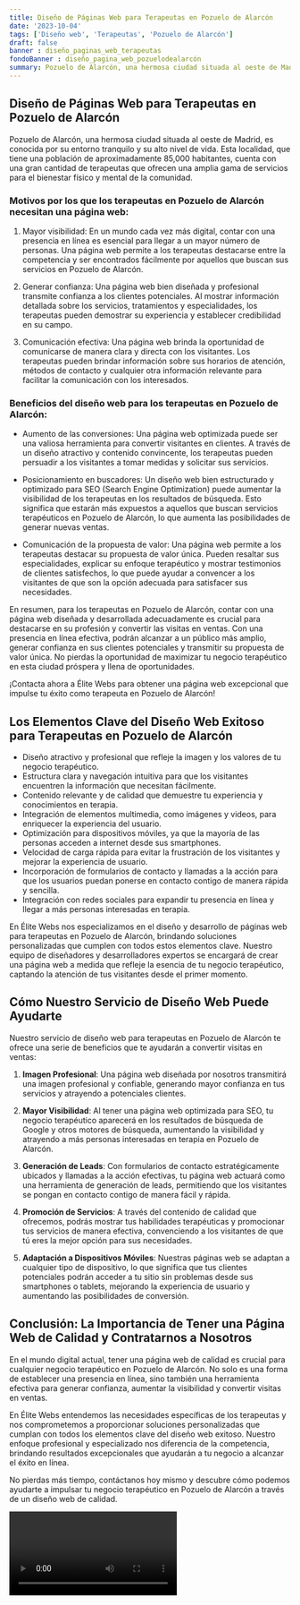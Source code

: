 ```yaml
---
title: Diseño de Páginas Web para Terapeutas en Pozuelo de Alarcón
date: '2023-10-04'
tags: ['Diseño web', 'Terapeutas', 'Pozuelo de Alarcón']
draft: false
banner : diseño_paginas_web_terapeutas
fondoBanner : diseño_pagina_web_pozuelodealarcón
summary: Pozuelo de Alarcón, una hermosa ciudad situada al oeste de Madrid, es conocida por su entorno tranquilo y su alto nivel de vida. Esta localidad, que tiene una población de aproximadamente 85,000 habitantes, cuenta con una gran cantidad de terapeutas que ofrecen una amplia gama de servicios para el bienestar físico y mental de la comunidad.
---
```


## **Diseño de Páginas Web para Terapeutas en Pozuelo de Alarcón**

Pozuelo de Alarcón, una hermosa ciudad situada al oeste de Madrid, es conocida por su entorno tranquilo y su alto nivel de vida. Esta localidad, que tiene una población de aproximadamente 85,000 habitantes, cuenta con una gran cantidad de terapeutas que ofrecen una amplia gama de servicios para el bienestar físico y mental de la comunidad.

### Motivos por los que los terapeutas en Pozuelo de Alarcón necesitan una página web:

1. Mayor visibilidad: En un mundo cada vez más digital, contar con una presencia en línea es esencial para llegar a un mayor número de personas. Una página web permite a los terapeutas destacarse entre la competencia y ser encontrados fácilmente por aquellos que buscan sus servicios en Pozuelo de Alarcón.

2. Generar confianza: Una página web bien diseñada y profesional transmite confianza a los clientes potenciales. Al mostrar información detallada sobre los servicios, tratamientos y especialidades, los terapeutas pueden demostrar su experiencia y establecer credibilidad en su campo.

3. Comunicación efectiva: Una página web brinda la oportunidad de comunicarse de manera clara y directa con los visitantes. Los terapeutas pueden brindar información sobre sus horarios de atención, métodos de contacto y cualquier otra información relevante para facilitar la comunicación con los interesados.

### Beneficios del diseño web para los terapeutas en Pozuelo de Alarcón:

- Aumento de las conversiones: Una página web optimizada puede ser una valiosa herramienta para convertir visitantes en clientes. A través de un diseño atractivo y contenido convincente, los terapeutas pueden persuadir a los visitantes a tomar medidas y solicitar sus servicios.

- Posicionamiento en buscadores: Un diseño web bien estructurado y optimizado para SEO (Search Engine Optimization) puede aumentar la visibilidad de los terapeutas en los resultados de búsqueda. Esto significa que estarán más expuestos a aquellos que buscan servicios terapéuticos en Pozuelo de Alarcón, lo que aumenta las posibilidades de generar nuevas ventas.

- Comunicación de la propuesta de valor: Una página web permite a los terapeutas destacar su propuesta de valor única. Pueden resaltar sus especialidades, explicar su enfoque terapéutico y mostrar testimonios de clientes satisfechos, lo que puede ayudar a convencer a los visitantes de que son la opción adecuada para satisfacer sus necesidades.

En resumen, para los terapeutas en Pozuelo de Alarcón, contar con una página web diseñada y desarrollada adecuadamente es crucial para destacarse en su profesión y convertir las visitas en ventas. Con una presencia en línea efectiva, podrán alcanzar a un público más amplio, generar confianza en sus clientes potenciales y transmitir su propuesta de valor única. No pierdas la oportunidad de maximizar tu negocio terapéutico en esta ciudad próspera y llena de oportunidades.

¡Contacta ahora a Élite Webs para obtener una página web excepcional que impulse tu éxito como terapeuta en Pozuelo de Alarcón!

<GifSeo />

<Cta />

## Los Elementos Clave del Diseño Web Exitoso para Terapeutas en Pozuelo de Alarcón

- Diseño atractivo y profesional que refleje la imagen y los valores de tu negocio terapéutico.
- Estructura clara y navegación intuitiva para que los visitantes encuentren la información que necesitan fácilmente.
- Contenido relevante y de calidad que demuestre tu experiencia y conocimientos en terapia.
- Integración de elementos multimedia, como imágenes y videos, para enriquecer la experiencia del usuario.
- Optimización para dispositivos móviles, ya que la mayoría de las personas acceden a internet desde sus smartphones.
- Velocidad de carga rápida para evitar la frustración de los visitantes y mejorar la experiencia de usuario.
- Incorporación de formularios de contacto y llamadas a la acción para que los usuarios puedan ponerse en contacto contigo de manera rápida y sencilla.
- Integración con redes sociales para expandir tu presencia en línea y llegar a más personas interesadas en terapia.

En Élite Webs nos especializamos en el diseño y desarrollo de páginas web para terapeutas en Pozuelo de Alarcón, brindando soluciones personalizadas que cumplen con todos estos elementos clave. Nuestro equipo de diseñadores y desarrolladores expertos se encargará de crear una página web a medida que refleje la esencia de tu negocio terapéutico, captando la atención de tus visitantes desde el primer momento.

## Cómo Nuestro Servicio de Diseño Web Puede Ayudarte

Nuestro servicio de diseño web para terapeutas en Pozuelo de Alarcón te ofrece una serie de beneficios que te ayudarán a convertir visitas en ventas:

1. **Imagen Profesional**: Una página web diseñada por nosotros transmitirá una imagen profesional y confiable, generando mayor confianza en tus servicios y atrayendo a potenciales clientes.

2. **Mayor Visibilidad**: Al tener una página web optimizada para SEO, tu negocio terapéutico aparecerá en los resultados de búsqueda de Google y otros motores de búsqueda, aumentando la visibilidad y atrayendo a más personas interesadas en terapia en Pozuelo de Alarcón.

3. **Generación de Leads**: Con formularios de contacto estratégicamente ubicados y llamadas a la acción efectivas, tu página web actuará como una herramienta de generación de leads, permitiendo que los visitantes se pongan en contacto contigo de manera fácil y rápida.

4. **Promoción de Servicios**: A través del contenido de calidad que ofrecemos, podrás mostrar tus habilidades terapéuticas y promocionar tus servicios de manera efectiva, convenciendo a los visitantes de que tú eres la mejor opción para sus necesidades.

5. **Adaptación a Dispositivos Móviles**: Nuestras páginas web se adaptan a cualquier tipo de dispositivo, lo que significa que tus clientes potenciales podrán acceder a tu sitio sin problemas desde sus smartphones o tablets, mejorando la experiencia de usuario y aumentando las posibilidades de conversión.

## Conclusión: La Importancia de Tener una Página Web de Calidad y Contratarnos a Nosotros

En el mundo digital actual, tener una página web de calidad es crucial para cualquier negocio terapéutico en Pozuelo de Alarcón. No solo es una forma de establecer una presencia en línea, sino también una herramienta efectiva para generar confianza, aumentar la visibilidad y convertir visitas en ventas.

En Élite Webs entendemos las necesidades específicas de los terapeutas y nos comprometemos a proporcionar soluciones personalizadas que cumplan con todos los elementos clave del diseño web exitoso. Nuestro enfoque profesional y especializado nos diferencia de la competencia, brindando resultados excepcionales que ayudarán a tu negocio a alcanzar el éxito en línea.

No pierdas más tiempo, contáctanos hoy mismo y descubre cómo podemos ayudarte a impulsar tu negocio terapéutico en Pozuelo de Alarcón a través de un diseño web de calidad.

<Video />

<CtaBot job='Terapeutas' city='Pozuelo de Alarcón'/>

<Gmaps query='Pozuelo de Alarcón+españa+maps' />